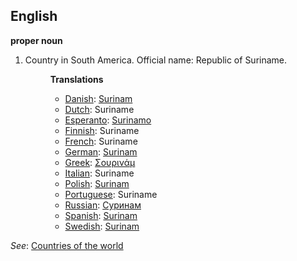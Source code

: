 ==English==

'''proper noun'''

# Country in South America. Official name: Republic of Suriname.
#:'''Translations'''
#:*[[Danish]]: [[Surinam]]
#:*[[Dutch]]: Suriname
#:*[[Esperanto]]: [[Surinamo]]
#:*[[Finnish]]: Suriname
#:*[[French]]: Suriname
#:*[[German]]: [[Surinam]]
#:*[[Greek]]: [[Σουρινάμ]]
#:*[[Italian]]: Suriname
#:*[[Polish]]: [[Surinam]]
#:*[[Portuguese]]: Suriname
#:*[[Russian]]: [[Суринам]]
#:*[[Spanish]]: [[Surinam]]
#:*[[Swedish]]: [[Surinam]]

''See'': [[Countries of the world]]